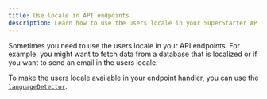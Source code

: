 ```yaml
---
title: Use locale in API endpoints
description: Learn how to use the users locale in your SuperStarter API endpoints.
---
```


Sometimes you need to use the users locale in your API endpoints. For example, you might want to fetch data from a database that is localized or if you want to send an email in the users locale.

To make the users locale available in your endpoint handler, you can use the [`languageDetector`](https://hono.dev/docs/middleware/builtin/language#language-middleware).
